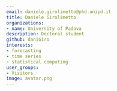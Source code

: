 ```yaml
---
email: daniele.girolimetto@phd.unipd.it
title: Daniele Girolimetto
organizations:
- name: University of Padova
description: Doctoral student
github: daniGiro
interests:
- forecasting
- time series
- statistical computing
user_groups:
- Visitors
image: avatar.png
---
```

